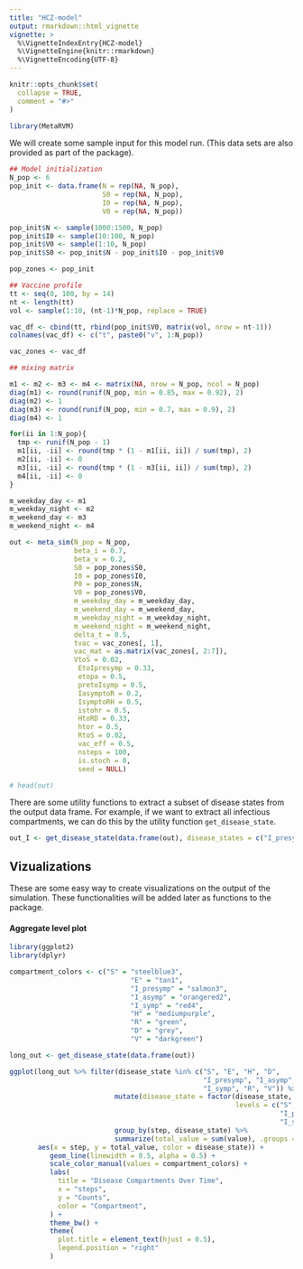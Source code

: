 ```yaml
---
title: "HCZ-model"
output: rmarkdown::html_vignette
vignette: >
  %\VignetteIndexEntry{HCZ-model}
  %\VignetteEngine{knitr::rmarkdown}
  %\VignetteEncoding{UTF-8}
---
```


```r
knitr::opts_chunk$set(
  collapse = TRUE,
  comment = "#>"
)
```

```r
library(MetaRVM)
```

We will create some sample input for this model run. (This data sets are also provided as part of the package).


```r
## Model initialization
N_pop <- 6
pop_init <- data.frame(N = rep(NA, N_pop),
                       S0 = rep(NA, N_pop),
                       I0 = rep(NA, N_pop),
                       V0 = rep(NA, N_pop))

pop_init$N <- sample(1000:1500, N_pop)
pop_init$I0 <- sample(10:100, N_pop)
pop_init$V0 <- sample(1:10, N_pop)
pop_init$S0 <- pop_init$N - pop_init$I0 - pop_init$V0

pop_zones <- pop_init

## Vaccine profile
tt <- seq(0, 100, by = 14)
nt <- length(tt)
vol <- sample(1:10, (nt-1)*N_pop, replace = TRUE)

vac_df <- cbind(tt, rbind(pop_init$V0, matrix(vol, nrow = nt-1)))
colnames(vac_df) <- c("t", paste0("v", 1:N_pop))

vac_zones <- vac_df

## mixing matrix

m1 <- m2 <- m3 <- m4 <- matrix(NA, nrow = N_pop, ncol = N_pop)
diag(m1) <- round(runif(N_pop, min = 0.85, max = 0.92), 2)
diag(m2) <- 1
diag(m3) <- round(runif(N_pop, min = 0.7, max = 0.9), 2)
diag(m4) <- 1

for(ii in 1:N_pop){
  tmp <- runif(N_pop - 1)
  m1[ii, -ii] <- round(tmp * (1 - m1[ii, ii]) / sum(tmp), 2)
  m2[ii, -ii] <- 0
  m3[ii, -ii] <- round(tmp * (1 - m3[ii, ii]) / sum(tmp), 2)
  m4[ii, -ii] <- 0
}

m_weekday_day <- m1
m_weekday_night <- m2
m_weekend_day <- m3
m_weekend_night <- m4
```


```r
out <- meta_sim(N_pop = N_pop,
                beta_i = 0.7,
                beta_v = 0.2,
                S0 = pop_zones$S0,
                I0 = pop_zones$I0,
                P0 = pop_zones$N,
                V0 = pop_zones$V0,
                m_weekday_day = m_weekday_day,
                m_weekend_day = m_weekend_day,
                m_weekday_night = m_weekday_night,
                m_weekend_night = m_weekend_night,
                delta_t = 0.5,
                tvac = vac_zones[, 1],
                vac_mat = as.matrix(vac_zones[, 2:7]),
                VtoS = 0.02,
                 EtoIpresymp = 0.33,
                 etopa = 0.5,
                 pretoIsymp = 0.5,
                 IasymptoR = 0.2,
                 IsymptoRH = 0.5,
                 istohr = 0.5,
                 HtoRD = 0.33,
                 htor = 0.5,
                 RtoS = 0.02,
                 vac_eff = 0.5,
                 nsteps = 100,
                 is.stoch = 0,
                 seed = NULL)

# head(out)
```

There are some utility functions to extract a subset of disease states from the output data frame. For example, if we want to extract all infectious compartments, we can do this by the utility function `get_disease_state`.

```r
out_I <- get_disease_state(data.frame(out), disease_states = c("I_presymp", "I_asymp", "I_symp"))
```

## Vizualizations

These are some easy way to create visualizations on the output of the simulation. These functionalities will be added later as functions to the package.

#### Aggregate level plot

```r
library(ggplot2)
library(dplyr)

compartment_colors <- c("S" = "steelblue3",
                              "E" = "tan1",
                              "I_presymp" = "salmon3",
                              "I_asymp" = "orangered2",
                              "I_symp" = "red4",
                              "H" = "mediumpurple",
                              "R" = "green",
                              "D" = "grey",
                              "V" = "darkgreen")

long_out <- get_disease_state(data.frame(out))

ggplot(long_out %>% filter(disease_state %in% c("S", "E", "H", "D",
                                                "I_presymp", "I_asymp",
                                                "I_symp", "R", "V")) %>%
                          mutate(disease_state = factor(disease_state,
                                                        levels = c("S", "E", "H", "D",
                                                                   "I_presymp", "I_asymp",
                                                                   "I_symp", "R", "V"))) %>%
                          group_by(step, disease_state) %>%
                          summarize(total_value = sum(value), .groups = "drop"),
       aes(x = step, y = total_value, color = disease_state)) +
          geom_line(linewidth = 0.5, alpha = 0.5) +
          scale_color_manual(values = compartment_colors) +
          labs(
            title = "Disease Compartments Over Time",
            x = "steps",
            y = "Counts",
            color = "Compartment",
          ) +
          theme_bw() +
          theme(
            plot.title = element_text(hjust = 0.5),
            legend.position = "right"
          )
```
